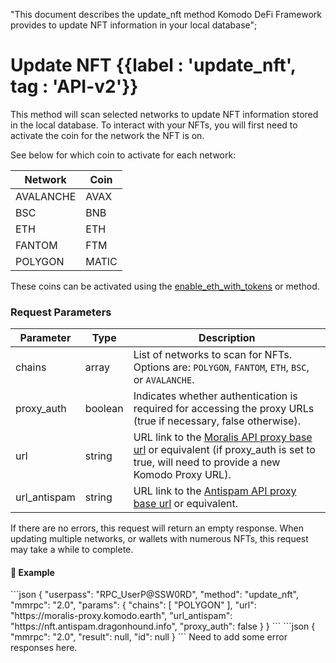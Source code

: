   "This document describes the update_nft method Komodo DeFi Framework  provides to update NFT information in your local database";

# Update NFT {{label : 'update_nft', tag : 'API-v2'}}

This method will scan selected networks to update NFT information stored in the local database.
To interact with your NFTs, you will first need to activate the coin for the network the NFT is on.

See below for which coin to activate for each network:

| Network   | Coin  |
| --------- | ----- |
| AVALANCHE | AVAX  |
| BSC       | BNB   |
| ETH       | ETH   |
| FANTOM    | FTM   |
| POLYGON   | MATIC |

These coins can be activated using the [enable\_eth\_with\_tokens](/komodo-defi-framework/api/v20/enable_eth_with_tokens/) or method.

### Request Parameters

| Parameter     | Type    | Description                                                                                                                                                                  |
| ------------- | ------- | ---------------------------------------------------------------------------------------------------------------------------------------------------------------------------- |
| chains        | array   | List of networks to scan for NFTs. Options are: `POLYGON`, `FANTOM`, `ETH`, `BSC`, or `AVALANCHE`.                                                                           |
| proxy\_auth   | boolean | Indicates whether authentication is required for accessing the proxy URLs (true if necessary, false otherwise).                                                              |
| url           | string  | URL link to the [Moralis API proxy base url](https://moralis-proxy.komodo.earth) or equivalent (if proxy\_auth is set to true, will need to provide a new Komodo Proxy URL). |
| url\_antispam | string  | URL link to the [Antispam API proxy base url](https://nft.antispam.dragonhound.info) or equivalent.                                                                          |

<Note>
  If there are no errors, this request will return an empty response.
  When updating multiple networks, or wallets with numerous NFTs, this request may take a while to complete.
</Note>

#### 📌 Example

<CodeGroup title="Update NFT" tag="POST" label="update_nft" mm2MethodDecorate="true">
  ```json
  {
    "userpass": "RPC_UserP@SSW0RD",
    "method": "update_nft",
    "mmrpc": "2.0",
    "params": {
      "chains": [
        "POLYGON"
      ],
      "url": "https://moralis-proxy.komodo.earth",
      "url_antispam": "https://nft.antispam.dragonhound.info",
      "proxy_auth": false
    }
  }
  ```
</CodeGroup>

<CollapsibleSection expandedText="Hide Response" collapsedText="Show Response">
  ```json
  {
  	"mmrpc": "2.0",
  	"result": null,
  	"id": null
  }
  ```
</CollapsibleSection>

<DevComment>
  Need to add some error responses here.
</DevComment>
